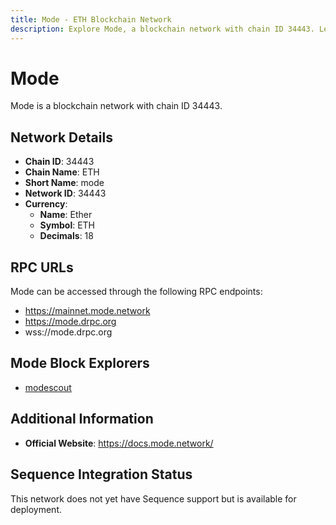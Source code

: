 ```yaml
--- 
title: Mode - ETH Blockchain Network
description: Explore Mode, a blockchain network with chain ID 34443. Learn about its native currency, Ether, and how to interact with the network.
---
```


# Mode

Mode is a blockchain network with chain ID 34443.

## Network Details

- **Chain ID**: 34443
- **Chain Name**: ETH
- **Short Name**: mode
- **Network ID**: 34443
- **Currency**: 
  - **Name**: Ether
  - **Symbol**: ETH
  - **Decimals**: 18

## RPC URLs

Mode can be accessed through the following RPC endpoints:

- https://mainnet.mode.network
- https://mode.drpc.org
- wss://mode.drpc.org

## Mode Block Explorers

- [modescout](https://explorer.mode.network)

## Additional Information

- **Official Website**: https://docs.mode.network/

## Sequence Integration Status

This network does not yet have Sequence support but is available for deployment.
